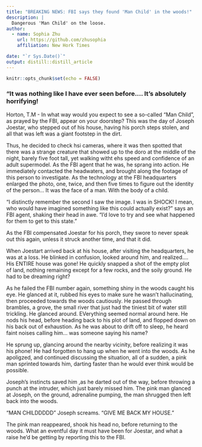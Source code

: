 ```yaml
---
title: "BREAKING NEWS: FBI says they found 'Man Child' in the woods!"
description: |
  Dangerous 'Man Child' on the loose. 
author:
  - name: Sophia Zhu 
    url: https://github.com/zhusophia
    affiliation: New Hork Times

date: "`r Sys.Date()`"
output: distill::distill_article
---
```


```r
knitr::opts_chunk$set(echo = FALSE)
```

### "It was nothing like I have ever seen before.... It's absolutely horrifying! 

Horton, T.M - In what way would you expect to see a so-called “Man Child”, as prayed by the FBI, appear on your doorstep? This was the day of Joseph Joestar, who stepped out of his house, having his porch steps stolen, and all that was left was a giant footstep in the dirt. 

Thus, he decided to check hsi cameras, where it was then spotted that there was a strange creature that showed up to the doro at the middle of the night, barely five foot tall, yet walking witht ehs speed and confidence of an adult supermodel. As the FBI agent that he was, he sprang into action. He immediately contacted the headwaters, and brought along the footage of this person to investigate. As the technology at the FBI headquarters enlarged the photo, one, twice, and then five times to figure out the identity of the person… It was the face of a man. With the  body of a child. 

“I distinctly remember the second I saw the image. I was in SHOCK! I mean, who would have imagined something like this could actually exist?” says an FBI agent, shaking their head in awe. “I’d love to try and see what happened for them to get to this state.” 

As the FBI compensated Joestar for his porch, they swore to never speak out this again, unless it struck another time, and that it did. 

When Joestart arrived back at his house, after visiting the headquarters, he was at a loss. He blinked in confusion, looked around him, and realized…. His ENTIRE house was gone! He quickly snapped a shot of the empty plot of land, nothing remaining except for a few rocks, and the soily ground. He had to be dreaming right? 

As he failed the FBI number again, something shiny in the woods caught his eye. He glanced at it, rubbed his eyes to make sure he wasn’t hallucinating, then proceeded towards the woods cautiously. He passed through brambles, a grove, the small river that just had the tiniest bit of water still trickling. He glanced around. EVerything seemed normal around here. He nods his head, before heading back to his plot of land, and flopped down on his back out of exhaustion. As he was about to drift off to sleep, he heard faint noises calling him… was someone saying his name? 

He sprung up, glancing around the nearby vicinity, before realizing it was his phone! He had forgotten to hang up when he went into the woods. As he apoligzed, and continued discussing the situation, all of a sudden, a pink man sprinted towards him, darting faster than he would ever think would be possible. 

Joseph's instincts saved him ,as he darted out of the way, before throwing a punch at the intruder, which just barely missed him. The pink man glanced at Joseph, on the ground, adrenaline pumping, the man shrugged then left back into the woods. 

“MAN CHILDDDDD” Joseph screams. “GIVE ME BACK MY HOUSE.”

The pink man reappeared, shook his head no, before returning to the woods. What an eventful day it must have been for Joestar, and what a raise he’d be getting by reporting this to the FBI. 



